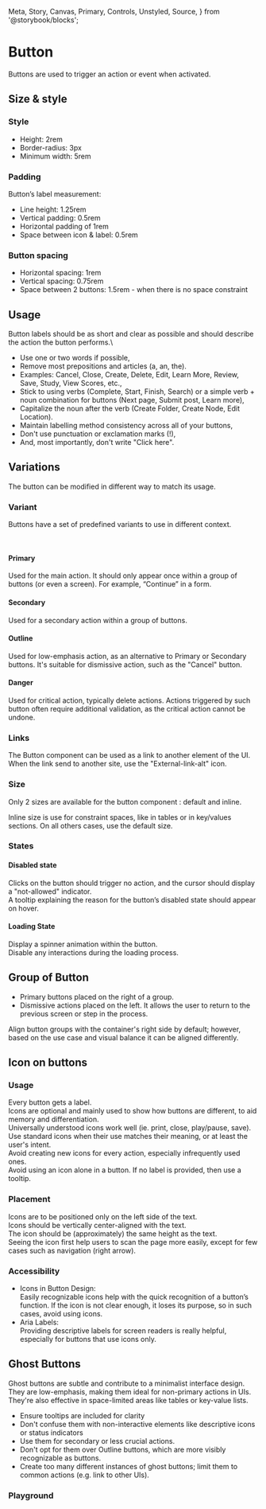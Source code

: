   Meta,
  Story,
  Canvas,
  Primary,
  Controls,
  Unstyled,
  Source,
} from '@storybook/blocks';


<Meta of={ButtonStories} />

# Button

Buttons are used to trigger an action or event when activated.

## Size & style

### Style

- Height: 2rem
- Border-radius: 3px
- Minimum width: 5rem

### Padding

Button’s label measurement:

- Line height: 1.25rem
- Vertical padding: 0.5rem
- Horizontal padding of 1rem
- Space between icon & label: 0.5rem

### Button spacing

- Horizontal spacing: 1rem
- Vertical spacing: 0.75rem
- Space between 2 buttons: 1.5rem - when there is no space constraint

## Usage

Button labels should be as short and clear as possible and should describe the action the button performs.\

- Use one or two words if possible,
- Remove most prepositions and articles (a, an, the).
- Examples: Cancel, Close, Create, Delete, Edit, Learn More, Review, Save, Study, View Scores, etc.,
- Stick to using verbs (Complete, Start, Finish, Search) or a simple verb + noun combination for buttons (Next page, Submit post, Learn more),
- Capitalize the noun after the verb (Create Folder, Create Node, Edit Location).
- Maintain labelling method consistency across all of your buttons,
- Don't use punctuation or exclamation marks (!),
- And, most importantly, don't write "Click here".

## Variations

The button can be modified in different way to match its usage.

### Variant

Buttons have a set of predefined variants to use in different context.

<Story of={ButtonStories.DefaultButtons} />
<br />

#### Primary

Used for the main action. It should only appear once within a group of buttons (or even a screen).
For example, “Continue” in a form.

<Story of={ButtonStories.Primary} />

#### Secondary

Used for a secondary action within a group of buttons.

<Story of={ButtonStories.Secondary} />

#### Outline

Used for low-emphasis action, as an alternative to Primary or Secondary buttons.
It's suitable for dismissive action, such as the "Cancel" button.

<Story of={ButtonStories.Outline} />

#### Danger

Used for critical action, typically delete actions.
Actions triggered by such button often require additional validation, as the critical action cannot be undone.

<Story of={ButtonStories.Danger} />

### Links

The Button component can be used as a link to another element of the UI.
When the link send to another site, use the "External-link-alt" icon.

### Size

Only 2 sizes are available for the button component : default and inline.

Inline size is use for constraint spaces, like in tables or in key/values sections.
On all others cases, use the default size.

<Story of={ButtonStories.ButtonSizes} />

### States

#### Disabled state

Clicks on the button should trigger no action, and the cursor should display a "not-allowed" indicator. \
A tooltip explaining the reason for the button’s disabled state should appear on hover.

<Story of={ButtonStories.ButtonDisabled} />

#### Loading State

Display a spinner animation within the button. \
Disable any interactions during the loading process.

<Story of={ButtonStories.ButtonLoading} />

## Group of Button

- Primary buttons placed on the right of a group.
- Dismissive actions placed on the left. It allows the user to return to the previous screen or step in the process.

Align button groups with the container's right side by default; however, based on the use case and visual balance it can be aligned differently.

<Story of={ButtonStories.SimpleForm} />

## Icon on buttons

### Usage

Every button gets a label.\
Icons are optional and mainly used to show how buttons are different, to aid memory and differentiation.\
Universally understood icons work well (ie. print, close, play/pause, save).\
Use standard icons when their use matches their meaning, or at least the user's intent.\
Avoid creating new icons for every action, especially infrequently used ones.\
Avoid using an icon alone in a button. If no label is provided, then use a tooltip.

### Placement

Icons are to be positioned only on the left side of the text.\
Icons should be vertically center-aligned with the text.\
The icon should be (approximately) the same height as the text.\
Seeing the icon first help users to scan the page more easily, except for few cases such as navigation (right arrow).

<Story of={ButtonStories.ButtonsWithIcon} />

<Canvas of={ButtonStories.IconButtonWithTooltip} layout="fullscreen" />

### Accessibility

- Icons in Button Design: \
  Easily recognizable icons help with the quick recognition of a button’s function. If the icon is not clear enough, it loses its purpose, so in such cases, avoid using icons.
- Aria Labels: \
  Providing descriptive labels for screen readers is really helpful, especially for buttons that use icons only.

## Ghost Buttons

Ghost buttons are subtle and contribute to a minimalist interface design.  
They are low-emphasis, making them ideal for non-primary actions in UIs.  
They're also effective in space-limited areas like tables or key-value lists.

- Ensure tooltips are included for clarity
- Don't confuse them with non-interactive elements like descriptive icons or status indicators
- Use them for secondary or less crucial actions.
- Don't opt for them over Outline buttons, which are more visibly recognizable as buttons.
- Create too many different instances of ghost buttons; limit them to common actions (e.g. link to other UIs).

<Story of={ButtonStories.GhostButtons} />

### Playground

<Canvas of={ButtonStories.Playground} withSource />

<Controls of={ButtonStories.Playground} />

